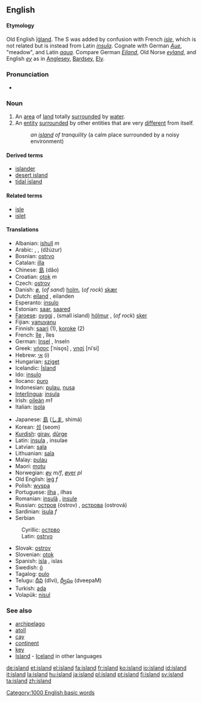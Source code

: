 {{see|Island|Ísland}}
==English==

{{rank|directly|James|Greek|933|island|special|memory|proved}}

{{wikipedia}}
====Etymology====
Old English [[īġland]].  The S was added by confusion with French ''[[isle]]'', which is not related but is instead from Latin ''[[insula]]''.  Cognate with German ''[[Aue]]'', "meadow", and Latin ''[[aqua]]''.  Compare German ''[[Eiland]]'', Old Norse ''[[eyland]]'', and English ''[[ey]]'' as in [[Anglesey]], [[Bardsey]], [[Ely]].

===Pronunciation===
*{{audio|en-us-island.ogg|Audio (US)}}

===Noun===
{{en-noun}}
# An [[area]] of [[land]] totally [[surround]]ed by [[water]].
# An [[entity]] [[surround]]ed by other entities that are very [[different]] from itself.
#:''an [[island]] of tranquility'' (a calm place surrounded by a noisy environment)

====Derived terms====
* [[islander]]
* [[desert island]]
* [[tidal island]]

====Related terms====
* [[isle]]
* [[islet]]

====Translations====
{{top}}
*Albanian: [[ishull]] ''m''
*Arabic: {{ARchar|[[جزيرة|جَزِيرَة]]}} {{Unicode|(džazíːra)}} {{f}}, {{ARchar|[[جزائر|جَزَائِر]]}} {{Unicode|(džazáː’ir)}} {{p}}, {{ARchar|[[جزر|جُزُر]]}} (džúzur) {{p}}
*Bosnian: [[ostrvo#Bosnian|ostrvo]] {{n}}
*Catalan: [[illa]] {{f}}
*Chinese: [[島]] (dǎo)
*Croatian: [[otok]] ''m''
*Czech: [[ostrov]] {{m}}
*Danish: [[ø]], (''of sand'') [[holm]], (''of rock'') [[skær]]
*Dutch: [[eiland]] {{n}}, eilanden {{p}}
*Esperanto: [[insulo]]
*Estonian: [[saar]], [[saared]] {{p}}
*[[Faroese]]: [[oyggj]] {{f}}, (small island) [[hólmur]] {{m}}, (''of rock'') [[sker]] {{n}}
*Fijian: [[yanuyanu]]
*Finnish: [[saari]] (1), [[koroke]] (2)
*French: [[île]] {{f}}, îles {{p}}
*German: [[Insel]] {{f}}, Inseln {{p}}
*Greek: [[νήσος]] [ˈniso̞s] {{f}}, [[νησί]] [niˈsi] {{n}}
*Hebrew: [[:he:אי|אי]] (i) {{m}}
*Hungarian: [[sziget]]
*Icelandic: [[Ísland]]
*Ido: [[insulo]]
*Ilocano: [[puro]]
*Indonesian: [[pulau]], [[nusa]]
*[[Interlingua]]: [[insula]]
*Irish: [[oileán]] ''m1''
*Italian: [[isola]] {{f}}
{{mid}}
*Japanese: [[島]] ([[しま]], shimá)
*Korean: [[섬]] (seom)
*[[Kurdish]]: [[girav]], [[dûrge]]
*Latin: [[insula]] {{f}}, insulae {{p}}
*Latvian: [[sala]] {{f}}
*Lithuanian: [[sala]] {{f}}
*Malay: [[pulau]]
*Maori: [[motu]]
*Norwegian: [[øy]] ''m/f'', [[øyer]] ''pl''
*Old English: [[ieg|īeġ]] ''f''
*Polish: [[wyspa]] {{f}}
*Portuguese: [[ilha]] {{f}}, ilhas {{p}}
*Romanian: [[insulã]] {{f}}, [[insule]] {{p}}
*Russian: [[остров]] (óstrov) {{m}}, [[острова]] (ostrová) {{p}}
*Sardinian: [[isula]] ''f''
*Serbian
:Cyrillic: [[острво#Serbian|острво]] {{n}}
:Latin: [[ostrvo#Serbian|ostrvo]] {{n}}
*Slovak: [[ostrov]] {{m}}
*Slovenian: [[otok]] {{m}}
*Spanish: [[isla]] {{f}}, islas {{p}}
*Swedish: [[ö]] {{c}}
*Tagalog: [[pulo]]
*Telugu: [[దీవి]] (dIvi), [[ద్వీపం]] (dveepaM)
*Turkish: [[ada]]
*Volapük: [[nisul]]
{{bottom}}

===See also===
*[[archipelago]]
*[[atoll]]
*[[cay]]
*[[continent]]
*[[key]]
*[[Island]] - [[Iceland]] in other languages

[[Category:1000 English basic words]]

[[de:island]]
[[et:island]]
[[el:island]]
[[fa:island]]
[[fr:island]]
[[ko:island]]
[[io:island]]
[[id:island]]
[[it:island]]
[[la:island]]
[[hu:island]]
[[ja:island]]
[[pl:island]]
[[pt:island]]
[[fi:island]]
[[sv:island]]
[[ta:island]]
[[zh:island]]